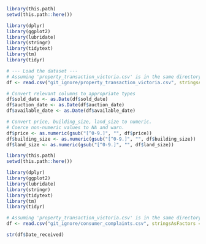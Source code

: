 ```r
library(this.path)
setwd(this.path::here())

library(dplyr)
library(ggplot2)
library(lubridate)
library(stringr)
library(tidytext)
library(tm)
library(tidyr)

# --- Load the dataset ---
# Assuming 'property_transaction_victoria.csv' is in the same directory as your R script
df <- read.csv("git_ignore/property_transaction_victoria.csv", stringsAsFactors = FALSE)

# Convert relevant columns to appropriate types
df$sold_date <- as.Date(df$sold_date)
df$auction_date <- as.Date(df$auction_date)
df$available_date <- as.Date(df$available_date)

# Convert price, building_size, land_size to numeric.
# Coerce non-numeric values to NA and warn.
df$price <- as.numeric(gsub("[^0-9.]", "", df$price))
df$building_size <- as.numeric(gsub("[^0-9.]", "", df$building_size))
df$land_size <- as.numeric(gsub("[^0-9.]", "", df$land_size))


```

```r

library(this.path)
setwd(this.path::here())

library(dplyr)
library(ggplot2)
library(lubridate)
library(stringr)
library(tidytext)
library(tm)
library(tidyr)

# Assuming 'property_transaction_victoria.csv' is in the same directory as your R script
df <- read.csv("git_ignore/consumer_complaints.csv", stringsAsFactors = FALSE)

```
```r
str(df$Date_received)
```